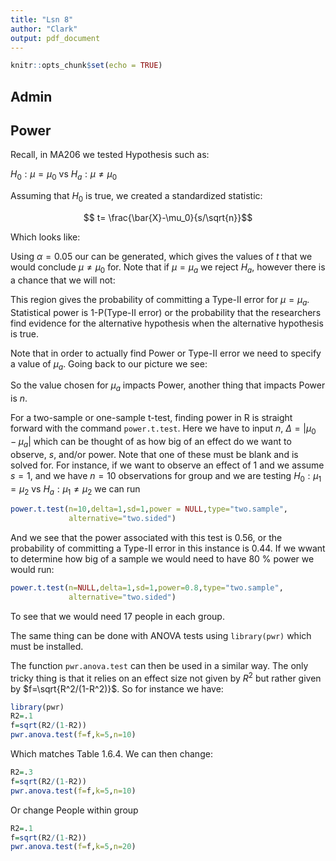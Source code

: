 ```yaml
---
title: "Lsn 8"
author: "Clark"
output: pdf_document
---
```


```r
knitr::opts_chunk$set(echo = TRUE)
```

## Admin

## Power

Recall, in MA206 we tested Hypothesis such as:

$H_0: \mu = \mu_0$ vs $H_a: \mu \neq \mu_0$

Assuming that $H_0$ is true, we created a standardized statistic:

$$ t= \frac{\bar{X}-\mu_0}{s/\sqrt{n}}$$

Which looks like:

\vspace{1.5in}

Using $\alpha=0.05$ our \textit{Rejection Region} can be generated, which gives the values of $t$ that we would conclude $\mu \neq \mu_0$ for.  Note that if $\mu = \mu_a$ we \textit{should} reject $H_a$, however there is a chance that we will not:

\vspace{1.5in}

This region gives the probability of committing a Type-II error for $\mu=\mu_a$.  Statistical power is 1-P(Type-II error) or the probability that the researchers find evidence for the alternative hypothesis when the alternative hypothesis is true.

Note that in order to actually find Power or Type-II error we need to specify a value of $\mu_a$.  Going back to our picture we see:

\vspace{1.5in}

So the value chosen for $\mu_a$ impacts Power, another thing that impacts Power is $n$.

\vspace{1.5in}

For a two-sample or one-sample t-test, finding power in R is straight forward with the command `power.t.test`.  Here we have to input $n$, $\Delta=|\mu_0-\mu_a|$ which can be thought of as how big of an effect do we want to observe, $s$, and/or power.  Note that one of these must be blank and is solved for.  For instance, if we want to observe an effect of 1 and we assume $s=1$, and we have $n=10$ observations for group and we are testing $H_0: \mu_1 = \mu_2$ vs $H_a: \mu_1 \neq \mu_2$ we can run
```r

power.t.test(n=10,delta=1,sd=1,power = NULL,type="two.sample",
             alternative="two.sided")
```

And we see that the power associated with this test is 0.56, or the probability of committing a Type-II error in this instance is 0.44.  If we wwant to determine how big of a sample we would need to have 80 \% power we would run:

```r

power.t.test(n=NULL,delta=1,sd=1,power=0.8,type="two.sample",
             alternative="two.sided")
```
To see that we would need 17 people in each group.  

The same thing can be done with ANOVA tests using `library(pwr)` which must be installed.

The function `pwr.anova.test` can then be used in a similar way.  The only tricky thing is that it relies on an effect size not given by $R^2$ but rather given by $f=\sqrt{R^2/(1-R^2)}$.  So for instance we have:

```r
library(pwr)
R2=.1
f=sqrt(R2/(1-R2))
pwr.anova.test(f=f,k=5,n=10)
```

Which matches Table 1.6.4.  We can then change:

```r
R2=.3
f=sqrt(R2/(1-R2))
pwr.anova.test(f=f,k=5,n=10)
```
Or change People within group
```r
R2=.1
f=sqrt(R2/(1-R2))
pwr.anova.test(f=f,k=5,n=20)
```
